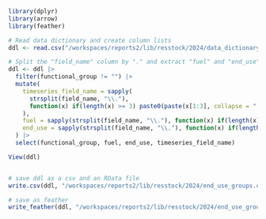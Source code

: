 ```r
library(dplyr)
library(arrow)
library(feather)

# Read data dictionary and create column lists
ddl <- read.csv("/workspaces/reports2/lib/resstock/2024/data_dictionary_2024_labeled.csv")

# Split the "field_name" column by "." and extract "fuel" and "end_use"
ddl <- ddl |>
  filter(functional_group != "") |>
  mutate(
    timeseries_field_name = sapply(
      strsplit(field_name, "\\."),
      function(x) if(length(x) >= 3) paste0(paste(x[1:3], collapse = "."), ".energy_consumption") else NA
    ),
    fuel = sapply(strsplit(field_name, "\\."), function(x) if(length(x) >= 2) x[2] else NA),
    end_use = sapply(strsplit(field_name, "\\."), function(x) if(length(x) >= 3) x[3] else NA)
  ) |>
  select(functional_group, fuel, end_use, timeseries_field_name)

View(ddl)


# save ddl as a csv and an RData file
write.csv(ddl, "/workspaces/reports2/lib/resstock/2024/end_use_groups.csv", row.names = FALSE)

# save as feather
write_feather(ddl, "/workspaces/reports2/lib/resstock/2024/end_use_groups.feather")
```
